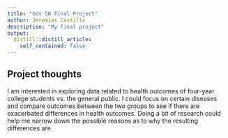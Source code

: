 ```yaml
---
title: "Gov 50 Final Project"
author: Jeremias Castillo
description: "My final project"
output:
  distill::distill_article:
    self_contained: false
---
```




## Project thoughts

I am interested in exploring data related to health outcomes of four-year college students vs. the general public. I could focus on certain diseases and compare outcomes between the two groups to see if there are exacerbated differences in health outcomes. Doing a bit of research could help me narrow down the possible reasons as to why the resulting differences are. 